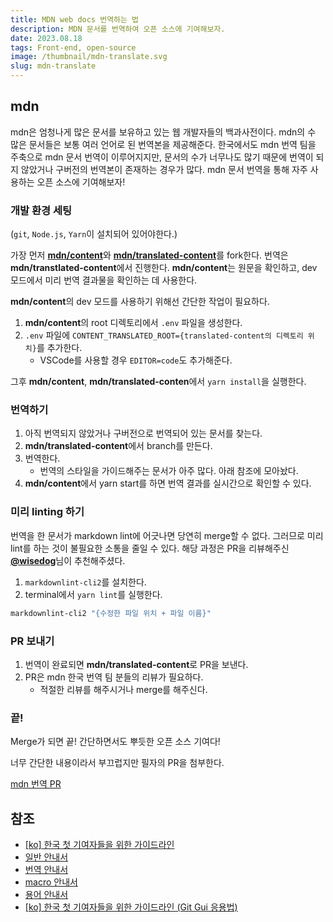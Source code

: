 ```yaml
---
title: MDN web docs 번역하는 법
description: MDN 문서를 번역하여 오픈 소스에 기여해보자.
date: 2023.08.18
tags: Front-end, open-source
image: /thumbnail/mdn-translate.svg
slug: mdn-translate
---
```


## mdn

mdn은 엄청나게 많은 문서를 보유하고 있는 웹 개발자들의 백과사전이다.
mdn의 수 많은 문서들은 보통 여러 언어로 된 번역본을 제공해준다.
한국에서도 mdn 번역 팀을 주축으로 mdn 문서 번역이 이루어지지만, 문서의 수가 너무나도 많기 때문에 번역이 되지 않았거나 구버전의 번역본이 존재하는 경우가 많다.
mdn 문서 번역을 통해 자주 사용하는 오픈 소스에 기여해보자!

### 개발 환경 세팅

(`git`, `Node.js`, `Yarn`이 설치되어 있어야한다.)

가장 먼저 [**mdn/content**](https://github.com/mdn/content)와 [**mdn/translated-content**](https://github.com/mdn/translated-content)를 fork한다.
번역은 **mdn/transtlated-content**에서 진행한다.
**mdn/content**는 원문을 확인하고, dev 모드에서 미리 번역 결과물을 확인하는 데 사용한다.

**mdn/content**의 dev 모드를 사용하기 위해선 간단한 작업이 필요하다.

1. **mdn/content**의 root 디렉토리에서 `.env` 파일을 생성한다.
2. `.env` 파일에 `CONTENT_TRANSLATED_ROOT={translated-content의 디렉토리 위치}`를 추가한다.
   - VSCode를 사용할 경우 `EDITOR=code`도 추가해준다.

그후 **mdn/content**, **mdn/translated-conten**에서 `yarn install`을 실행한다.

### 번역하기

1. 아직 번역되지 않았거나 구버전으로 번역되어 있는 문서를 찾는다.
2. **mdn/translated-content**에서 branch를 만든다.
3. 번역한다.
   - 번역의 스타일을 가이드해주는 문서가 아주 많다. 아래 참조에 모아놨다.
4. **mdn/content**에서 yarn start를 하면 번역 결과를 실시간으로 확인할 수 있다.

### 미리 linting 하기

번역을 한 문서가 markdown lint에 어긋나면 당연히 merge할 수 없다.
그러므로 미리 lint를 하는 것이 불필요한 소통을 줄일 수 있다.
해당 과정은 PR을 리뷰해주신 [**@wisedog**](https://github.com/wisedog)님이 추천해주셨다.

1. `markdownlint-cli2`를 설치한다.
2. terminal에서 `yarn lint`를 실행한다.

```bash
markdownlint-cli2 "{수정한 파일 위치 + 파일 이름}"
```

### PR 보내기

1. 번역이 완료되면 **mdn/translated-content**로 PR을 보낸다.
2. PR은 mdn 한국 번역 팀 분들의 리뷰가 필요하다.
   - 적절한 리뷰를 해주시거나 merge를 해주신다.

### 끝!

Merge가 되면 끝!
간단하면서도 뿌듯한 오픈 소스 기여다!

너무 간단한 내용이라서 부끄럽지만 필자의 PR을 첨부한다.

[mdn 번역 PR](https://github.com/mdn/translated-content/pulls?q=is%3Apr+author%3AGyoHeon)

## 참조

- [[ko] 한국 첫 기여자들을 위한 가이드라인](https://github.com/mdn/translated-content/issues/827)
- [일반 안내서](https://github.com/mdn/translated-content/blob/main/docs/ko/README.md)
- [번역 안내서](https://github.com/mdn/translated-content/blob/main/docs/ko/guides/translation-guide.md)
- [macro 안내서](https://github.com/mdn/translated-content/blob/main/docs/ko/guides/macro-guide.md)
- [용어 안내서](https://github.com/mdn/translated-content/blob/main/docs/ko/guides/glossary-guide.md)
- [[ko] 한국 첫 기여자들을 위한 가이드라인 (Git Gui 응용법)](https://github.com/mdn/translated-content/issues/934)
